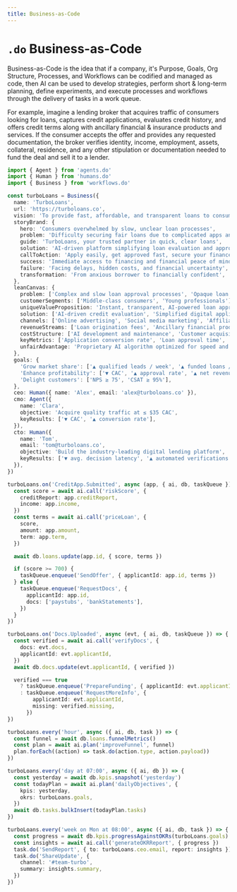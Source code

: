 ```yaml
---
title: Business-as-Code
---
```


# `.do` Business-as-Code

Business-as-Code is the idea that if a company, it's Purpose, Goals, Org Structure, Processes, and Workflows can be codified and managed as code, then AI can be used to develop strategies, perform short & long-term planning, define experiments, and execute processes and workflows through the delivery of tasks in a work queue.

For example, imagine a lending broker that acquires traffic of consumers looking for loans, captures credit applications, evaluates credit history, and offers credit terms along with ancillary financial & insurance products and services. If the consumer accepts the offer and provides any requested documentation, the broker verifies identity, income, employment, assets, collateral, residence, and any other stipulation or documentation needed to fund the deal and sell it to a lender.

```ts
import { Agent } from 'agents.do'
import { Human } from 'humans.do'
import { Business } from 'workflows.do'

const turboLoans = Business({
  name: 'TurboLoans',
  url: 'https://turboloans.co',
  vision: 'To provide fast, affordable, and transparent loans to consumers',
  storyBrand: {
    hero: 'Consumers overwhelmed by slow, unclear loan processes',
    problem: 'Difficulty securing fair loans due to complicated apps and unclear terms',
    guide: 'TurboLoans, your trusted partner in quick, clear loans',
    solution: 'AI-driven platform simplifying loan evaluation and approval',
    callToAction: 'Apply easily, get approved fast, secure your finances',
    success: 'Immediate access to financing and financial peace of mind',
    failure: 'Facing delays, hidden costs, and financial uncertainty',
    transformation: 'From anxious borrower to financially confident',
  },
  leanCanvas: {
    problem: ['Complex and slow loan approval processes', 'Opaque loan terms and conditions'],
    customerSegments: ['Middle-class consumers', 'Young professionals'],
    uniqueValueProposition: 'Instant, transparent, AI-powered loan approvals',
    solution: ['AI-driven credit evaluation', 'Simplified digital application', 'Real-time approval'],
    channels: ['Online advertising', 'Social media marketing', 'Affiliate partnerships'],
    revenueStreams: ['Loan origination fees', 'Ancillary financial products'],
    costStructure: ['AI development and maintenance', 'Customer acquisition', 'Regulatory compliance'],
    keyMetrics: ['Application conversion rate', 'Loan approval time', 'Customer satisfaction index'],
    unfairAdvantage: 'Proprietary AI algorithm optimized for speed and accuracy in credit evaluation',
  },
  goals: {
    'Grow market share': ['▲ qualified leads / week', '▲ funded loans / month'],
    'Enhance profitability': ['▼ CAC', '▲ approval rate', '▲ net revenue / loan'],
    'Delight customers': ['NPS ≥ 75', 'CSAT ≥ 95%'],
  },
  ceo: Human({ name: 'Alex', email: 'alex@turboloans.co' }),
  cmo: Agent({
    name: 'Clara',
    objective: 'Acquire quality traffic at ≤ $35 CAC',
    keyResults: ['▼ CAC', '▲ conversion rate'],
  }),
  cto: Human({
    name: 'Tom',
    email: 'tom@turboloans.co',
    objective: 'Build the industry-leading digital lending platform',
    keyResults: ['▼ avg. decision latency', '▲ automated verifications'],
  }),
})

turboLoans.on('CreditApp.Submitted', async (app, { ai, db, taskQueue }) => {
  const score = await ai.call('riskScore', {
    creditReport: app.creditReport,
    income: app.income,
  })
  const terms = await ai.call('priceLoan', {
    score,
    amount: app.amount,
    term: app.term,
  })

  await db.loans.update(app.id, { score, terms })

  if (score >= 700) {
    taskQueue.enqueue('SendOffer', { applicantId: app.id, terms })
  } else {
    taskQueue.enqueue('RequestDocs', {
      applicantId: app.id,
      docs: ['paystubs', 'bankStatements'],
    })
  }
})

turboLoans.on('Docs.Uploaded', async (evt, { ai, db, taskQueue }) => {
  const verified = await ai.call('verifyDocs', {
    docs: evt.docs,
    applicantId: evt.applicantId,
  })
  await db.docs.update(evt.applicantId, { verified })

  verified === true
    ? taskQueue.enqueue('PrepareFunding', { applicantId: evt.applicantId })
    : taskQueue.enqueue('RequestMoreInfo', {
        applicantId: evt.applicantId,
        missing: verified.missing,
      })
})

turboLoans.every('hour', async ({ ai, db, task }) => {
  const funnel = await db.loans.funnelMetrics()
  const plan = await ai.plan('improveFunnel', funnel)
  plan.forEach((action) => task.do(action.type, action.payload))
})

turboLoans.every('day at 07:00', async ({ ai, db }) => {
  const yesterday = await db.kpis.snapshot('yesterday')
  const todayPlan = await ai.plan('dailyObjectives', {
    kpis: yesterday,
    okrs: turboLoans.goals,
  })
  await db.tasks.bulkInsert(todayPlan.tasks)
})

turboLoans.every('week on Mon at 08:00', async ({ ai, db, task }) => {
  const progress = await db.kpis.progressAgainstOKRs(turboLoans.goals)
  const insights = await ai.call('generateOKRReport', { progress })
  task.do('SendReport', { to: turboLoans.ceo.email, report: insights })
  task.do('ShareUpdate', {
    channel: '#team-turbo',
    summary: insights.summary,
  })
})
```
